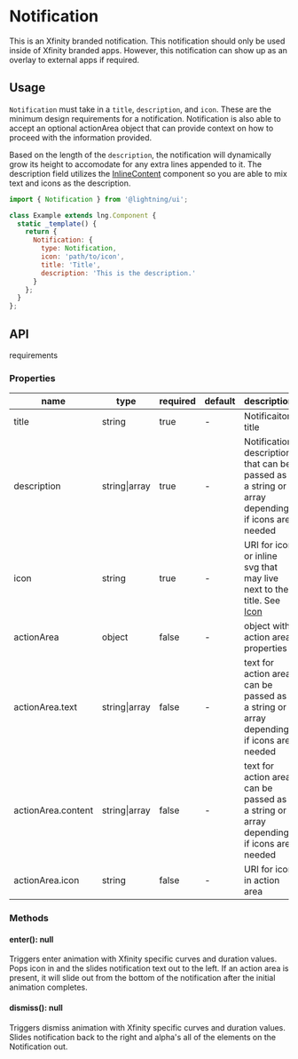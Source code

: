 
# Notification

This is an Xfinity branded notification. This notification should only be used inside of Xfinity branded apps. However, this notification can show up as an overlay to external apps if required.

## Usage

`Notification` must take in a `title`, `description`, and `icon`. These are the minimum design requirements for a notification. Notification is also able to accept an optional actionArea object that can provide context on how to proceed with the information provided.

Based on the length of the `description`, the notification will dynamically grow its height to accomodate for any extra lines appended to it. The description field utilizes the [InlineContent](?path=/docs/inlinecontent--basic) component so you are able to mix text and icons as the description.

```js
import { Notification } from '@lightning/ui';

class Example extends lng.Component {
  static _template() {
    return {
      Notification: {
        type: Notification,
        icon: 'path/to/icon',
        title: 'Title',
        description: 'This is the description.'
      }
    };
  }
};
```

<Canvas>
  <Story id="notification--basic" />
</Canvas>

## API
requirements
### Properties

name|type|required|default|description
--|--|--|--|--
title|string|true|-|Notificaiton title
description|string\|array|true|-|Notification description that can be passed as a string or array depending if icons are needed
icon|string|true|-|URI for icon or inline svg that may live next to the title. See <a href="?path=/docs/icon--basic">Icon</a>
actionArea|object|false|-|object with action area properties
actionArea.text|string\|array|false|-|text for action area can be passed as a string or array depending if icons are needed
actionArea.content|string\|array|false|-|text for action area can be passed as a string or array depending if icons are needed
actionArea.icon|string|false|-|URI for icon in action area

### Methods

#### enter(): null

Triggers enter animation with Xfinity specific curves and duration values. Pops icon in and the slides notification text out to the left. If an action area is present, it will slide out from the bottom of the notification after the initial animation completes.

#### dismiss(): null
Triggers dismiss animation with Xfinity specific curves and duration values. Slides notification back to the right and alpha's all of the elements on the Notification out.